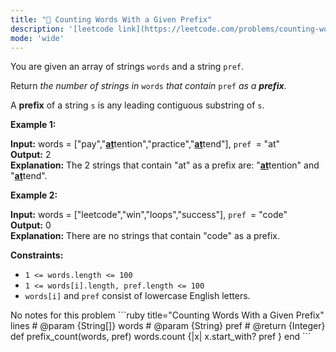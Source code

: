 ```yaml
---
title: "🧩 Counting Words With a Given Prefix"
description: '[leetcode link](https://leetcode.com/problems/counting-words-with-a-given-prefix/description/)'
mode: 'wide'
---
```

<Tabs>
  <Tab title="Question" icon="circle-question" iconType="regular">
    <Card>
      <p>You are given an array of strings <code>words</code> and a string <code>pref</code>.</p>  <p>Return <em>the number of strings in </em><code>words</code><em> that contain </em><code>pref</code><em> as a <strong>prefix</strong></em>.</p>  <p>A <strong>prefix</strong> of a string <code>s</code> is any leading contiguous substring of <code>s</code>.</p>   <p><strong class="example">Example 1:</strong></p>   <strong>Input:</strong> words = [&quot;pay&quot;,&quot;<strong><u>at</u></strong>tention&quot;,&quot;practice&quot;,&quot;<u><strong>at</strong></u>tend&quot;], <code>pref </code>= &quot;at&quot; <br/> <strong>Output:</strong> 2 <br/> <strong>Explanation:</strong> The 2 strings that contain &quot;at&quot; as a prefix are: &quot;<u><strong>at</strong></u>tention&quot; and &quot;<u><strong>at</strong></u>tend&quot;.   <p><strong class="example">Example 2:</strong></p>   <strong>Input:</strong> words = [&quot;leetcode&quot;,&quot;win&quot;,&quot;loops&quot;,&quot;success&quot;], <code>pref </code>= &quot;code&quot; <br/> <strong>Output:</strong> 0 <br/> <strong>Explanation:</strong> There are no strings that contain &quot;code&quot; as a prefix.    <p><strong>Constraints:</strong></p>  <ul>  <li><code>1 &lt;= words.length &lt;= 100</code></li>  <li><code>1 &lt;= words[i].length, pref.length &lt;= 100</code></li>  <li><code>words[i]</code> and <code>pref</code> consist of lowercase English letters.</li> </ul> 
    </Card>
  </Tab>
  <Tab title="Solution" icon="lightbulb" iconType="regular" >
    <Card>
      No notes for this problem
</Card>
  <Expandable title="code">
    <CodeGroup dropdown>
```ruby title="Counting Words With a Given Prefix" lines
# @param {String[]} words
# @param {String} pref
# @return {Integer}
def prefix_count(words, pref)
  words.count {|x| x.start_with? pref }
end
```
    </CodeGroup>
  </Expandable>
  </Tab>
</Tabs>